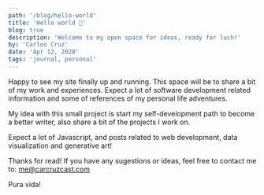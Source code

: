 ```yaml
---
path: '/blog/hello-world'
title: 'Hello world 🚀'
blog: true
description: 'Welcome to my open space for ideas, ready for luch!'
by: 'Carlos Cruz'
date: 'Apr 12, 2020'
tags: 'journal, personal'
---
```


Happy to see my site finally up and running. This space will be to share a bit of my work and experiences. Expect a lot of software development related information and some of references of my personal life adventures.

My idea with this small project is start my self-development path to become a better writer, also share a bit of the projects I work on.

Expect a lot of Javascript, and posts related to web development, data visualization and generative art!  

Thanks for read! If you have any sugestions or ideas, feel free to contact me to: me@carcruzcast.com

Pura vida!